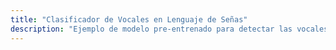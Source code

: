 ```yaml
---
title: "Clasificador de Vocales en Lenguaje de Señas"
description: "Ejemplo de modelo pre-entrenado para detectar las vocales A, E, I, O, U en lenguaje de señas"
---
```


<div id="p5-sketch">
  <div id="canvas-container"></div>
</div>

<script src="https://cdnjs.cloudflare.com/ajax/libs/p5.js/0.9.0/p5.js"></script>
<script src="https://cdnjs.cloudflare.com/ajax/libs/p5.js/0.9.0/addons/p5.dom.min.js"></script>
<script src="https://cdnjs.cloudflare.com/ajax/libs/p5.js/0.9.0/addons/p5.sound.min.js"></script>
<script src="https://unpkg.com/ml5@0.12.2/dist/ml5.min.js"></script>

<script>
let video;
let classifier;
let modelLoaded = 'https://teachablemachine.withgoogle.com/models/qAoYvi99u/';
let label = 'Resultado...';
let confidence = 'Confianza...';

function preload(){
  classifier = ml5.imageClassifier(modelLoaded);
}

function setup() {
  createCanvas(640, 520);
  // Create the video
  video = createCapture(VIDEO);
  video.size(640, 480);
  video.hide();

  // Start classifying every 1 second
  setInterval(classifyVideo, 1000);
}

function classifyVideo() {
  classifier.classify(video, gotResults);
}

function draw() {
  background(0);
  
  // Center the video on the canvas
  let x = (width - video.width) / 2;
  let y = (height - video.height) / 2;
  image(video, x, y);

  // Draw the label and confidence
  textSize(30);
  textAlign(CENTER, CENTER);
  fill(255);
  text(label, width / 4, height - 16);
  text(confidence, width / 1.4, height - 16);
}

function gotResults(error, results) {
  if (error) {
    console.error(error);
    return;
  }

  // Update the label and confidence
  label = results[0].label;
  confidence = nf(results[0].confidence * 100, 0, 2) + '%';

  // Only display if the label is one of the vowels
  if (['letra A', 'letra E', 'letra I', 'letra O', 'letra U'].includes(label)) {
    label = `${label}`;
  } else {
    label = 'No es una vocal';
  }
}
</script>
